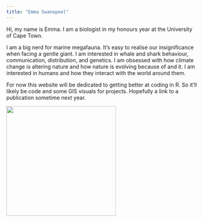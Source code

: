 ```yaml
---
title: "Emma Swanepoel"
---
```


Hi, my name is Emma. I am a biologist in my honours year at the University of Cape Town.

I am a big nerd for marine megafauna. It's easy to realise our insignificance when facing a gentle giant. I am interested in whale and shark behaviour, communication, distribution, and genetics. I am obsessed with how climate change is altering nature and how nature is evolving because of and it. I am interested in humans and how they interact with the world around them.

For now this website will be dedicated to getting better at coding in R. So it'll likely be code and some GIS visuals for projects. Hopefully a link to a publication sometime next year.

![](images/WhatsApp%20Image%202024-02-24%20at%2014.19.22.jpeg){width="290"}
